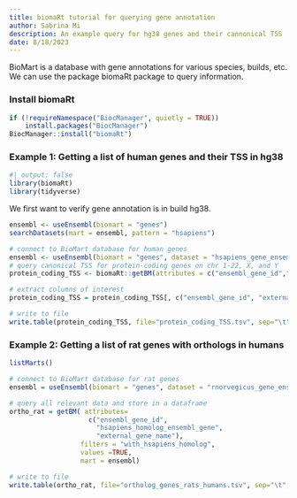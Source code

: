 ```yaml
---
title: biomaRt tutorial for querying gene annotation
author: Sabrina Mi
description: An example query for hg38 genes and their cannonical TSS
date: 8/18/2023
---
```


BioMart is a database with gene annotations for various species, builds, etc. We can use the package biomaRt package to query information. 

### Install biomaRt

```r
if (!requireNamespace("BiocManager", quietly = TRUE))
    install.packages("BiocManager")
BiocManager::install("biomaRt")

```

### Example 1: Getting a list of human genes and their TSS in hg38

```r
#| output: false
library(biomaRt)
library(tidyverse)
```

We first want to verify gene annotation is in build hg38. 
```r
ensembl <- useEnsembl(biomart = "genes")
searchDatasets(mart = ensembl, pattern = "hsapiens")
```


```r
# connect to BioMart database for human genes
ensembl <- useEnsembl(biomart = "genes", dataset = "hsapiens_gene_ensembl")
# query canonical TSS for protein-coding genes on chr 1-22, X, and Y
protein_coding_TSS <- biomaRt::getBM(attributes = c("ensembl_gene_id","external_gene_name", "chromosome_name","transcript_start","transcript_end","transcript_biotype","transcription_start_site", "transcript_is_canonical", "strand"), filters = c("transcript_biotype","chromosome_name", "transcript_is_canonical"),values = list("protein_coding",c(1:22, 'X', 'Y'), TRUE), mart = ensembl)

# extract columns of interest
protein_coding_TSS = protein_coding_TSS[, c("ensembl_gene_id", "external_gene_name", "chromosome_name", "transcription_start_site", "transcript_start", "transcript_end")]

# write to file
write.table(protein_coding_TSS, file="protein_coding_TSS.tsv", sep="\t", row.names=FALSE, col.names=TRUE, quote=FALSE)

```

### Example 2: Getting a list of rat genes with orthologs in humans


```r
listMarts()
```

```r
# connect to BioMart database for rat genes
ensembl = useEnsembl(biomart = "genes", dataset = "rnorvegicus_gene_ensembl")

# query all relevant data and store in a dataframe
ortho_rat = getBM( attributes=
                    c("ensembl_gene_id", 
                      "hsapiens_homolog_ensembl_gene",
                      "external_gene_name"),
                  filters = "with_hsapiens_homolog",
                  values =TRUE,
                  mart = ensembl)

# write to file
write.table(ortho_rat, file="ortholog_genes_rats_humans.tsv", sep="\t", row.names=FALSE, col.names=TRUE, quote=FALSE)
```
